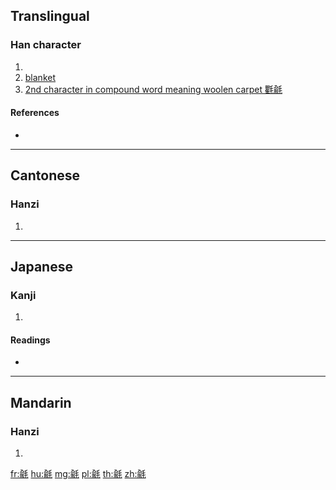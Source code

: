 ==Translingual==

===Han character===
{{Han char|rn=82|rad=毛|as=09|sn=13|four=82214|canj=ONHQU}}

# {{defn|Han|sort=毛09}}
# [[blanket]]
# [[2nd character in compound word meaning woolen carpet 氍毹]]

====References====
* {{Han ref|kx=0594.380|dkj=16896|dj=0986.310|hdz=32002.060|uh=6BF9|ud=27641|bh=DE40|bd=56896}}

----

==Cantonese==

===Hanzi===
{{yue-hanzi|jyut=|y=yu4}}

# {{defn|lang=yue|sort=毛09}}

----

==Japanese==

===Kanji===
{{ja-kanji|grade=|rs=毛09}}

# {{defn|lang=ja|sort=毛09}}

====Readings====
* {{ja-readings|on=[[ゆ]] (yu), [[す]] (su), [[じゅ]] (ju)|kun=[[けむしろ]] (kemushiro)}}

----

==Mandarin==

===Hanzi===
{{cmn-hanzi|pin=[[shū]] ([[shu1]]), [[yū]] ([[yu1]]), [[yú]] ([[yu2]])|wg=shu<sup>1</sup>, yü<sup>1</sup>, yü<sup>2</sup>}}

# {{defn|lang=cmn|sort=毛09}}

[[fr:毹]]
[[hu:毹]]
[[mg:毹]]
[[pl:毹]]
[[th:毹]]
[[zh:毹]]